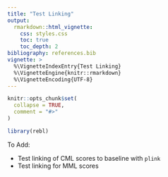 ```yaml
---
title: "Test Linking"
output:
  rmarkdown::html_vignette:
    css: styles.css
    toc: true
    toc_depth: 2
bibliography: references.bib
vignette: >
  %\VignetteIndexEntry{Test Linking}
  %\VignetteEngine{knitr::rmarkdown}
  %\VignetteEncoding{UTF-8}
---
```


```r
knitr::opts_chunk$set(
  collapse = TRUE,
  comment = "#>"
)
```

```r
library(rebl)
```

To Add:

- Test linking of CML scores to baseline with `plink`
- Test linking for MML scores

